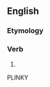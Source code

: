 ==English==

===Etymology===
{{suffix|en|approach|eth}}

===Verb===
{{head|en|verb form}}

# {{en-archaic third-person singular of|approach}}

PLINKY